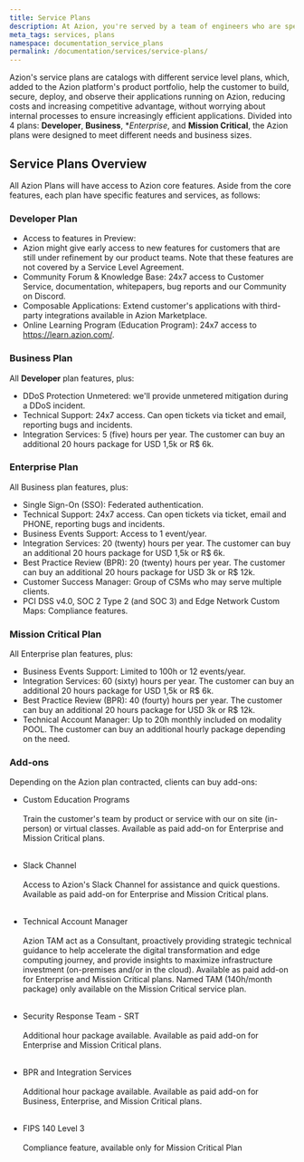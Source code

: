 ```yaml
---
title: Service Plans
description: At Azion, you're served by a team of engineers who are specialized in performance, security, high availability, and scalability of content, web applications, and APIs, especially in mission-critical environments.
meta_tags: services, plans
namespace: documentation_service_plans
permalink: /documentation/services/service-plans/
---
```


Azion's service plans are catalogs with different service level plans, which, added to the Azion platform's product portfolio, help the customer to build, secure, deploy, and observe their applications running on Azion, reducing costs and increasing competitive advantage, without worrying about internal processes to ensure increasingly efficient applications. Divided into 4 plans: **Developer**, **Business**, **Enterprise*, and **Mission Critical**, the Azion plans were designed to meet different needs and business sizes.

## Service Plans Overview

All Azion Plans will have access to Azion core features. Aside from the core features, each plan have specific features and services, as follows:

### Developer Plan

- Access to features in Preview:
- Azion might give early access to new features for customers that are still under refinement by our product teams. Note that these features are not covered by a Service Level Agreement.
- Community Forum & Knowledge Base: 24x7 access to Customer Service, documentation, whitepapers, bug reports and our Community on Discord.	
- Composable Applications: Extend customer's applications with third-party integrations available in Azion Marketplace.
- Online Learning Program (Education Program): 24x7 access to https://learn.azion.com/.

### Business Plan

All **Developer** plan features, plus:

- DDoS Protection Unmetered: we'll provide unmetered mitigation during a DDoS incident.
- Technical Support: 24x7 access. Can open tickets via ticket and email, reporting bugs and incidents.
- Integration Services: 5 (five) hours per year. The customer can buy an additional 20 hours package for USD 1,5k or R$ 6k.

### Enterprise Plan

All Business plan features, plus:

- Single Sign-On (SSO): Federated authentication.
- Technical Support: 24x7 access. Can open tickets via ticket, email and PHONE, reporting bugs and incidents.
- Business Events Support: Access to 1 event/year.
- Integration Services: 20 (twenty) hours per year. The customer can buy an additional 20 hours package for USD 1,5k or R$ 6k.
- Best Practice Review (BPR): 20 (twenty) hours per year. The customer can buy an additional 20 hours package for USD 3k or R$ 12k.
- Customer Success Manager: Group of CSMs who may serve multiple clients.
- PCI DSS v4.0, SOC 2 Type 2 (and SOC 3) and Edge Network Custom Maps: Compliance features.

### Mission Critical Plan

All Enterprise plan features, plus:

- Business Events Support: Limited to 100h or 12 events/year.
- Integration Services: 60 (sixty) hours per year. The customer can buy an additional 20 hours package for USD 1,5k or R$ 6k.
- Best Practice Review (BPR): 40 (fourty) hours per year. The customer can buy an additional 20 hours package for USD 3k or R$ 12k.
- Technical Account Manager: Up to 20h monthly included on modality POOL. The customer can buy an additional hourly package depending on the need.

### Add-ons

Depending on the Azion plan contracted, clients can buy add-ons:

- Custom Education Programs<br/><br />
Train the customer's team by product or service with our on site (in-person) or virtual classes. Available as paid add-on for Enterprise and Mission Critical plans.<br/><br />

- Slack Channel<br/><br />
Access to Azion's Slack Channel for assistance and quick questions. Available as paid add-on for Enterprise and Mission Critical plans.<br/><br />

- Technical Account Manager<br/><br />
Azion TAM act as a Consultant, proactively providing strategic technical guidance to help accelerate the digital transformation and edge computing journey, and provide insights to maximize infrastructure investment (on-premises and/or in the cloud). Available as paid add-on for Enterprise and Mission Critical plans. Named TAM (140h/month package) only available on the Mission Critical service plan.<br/><br />

- Security Response Team - SRT<br/><br />
Additional hour package available. Available as paid add-on for Enterprise and Mission Critical plans.<br/><br />
 
- BPR and Integration Services<br/><br />
Additional hour package available. Available as paid add-on for Business, Enterprise, and Mission Critical plans.<br/><br />

- FIPS 140 Level 3<br/><br />
Compliance feature, available only for Mission Critical Plan